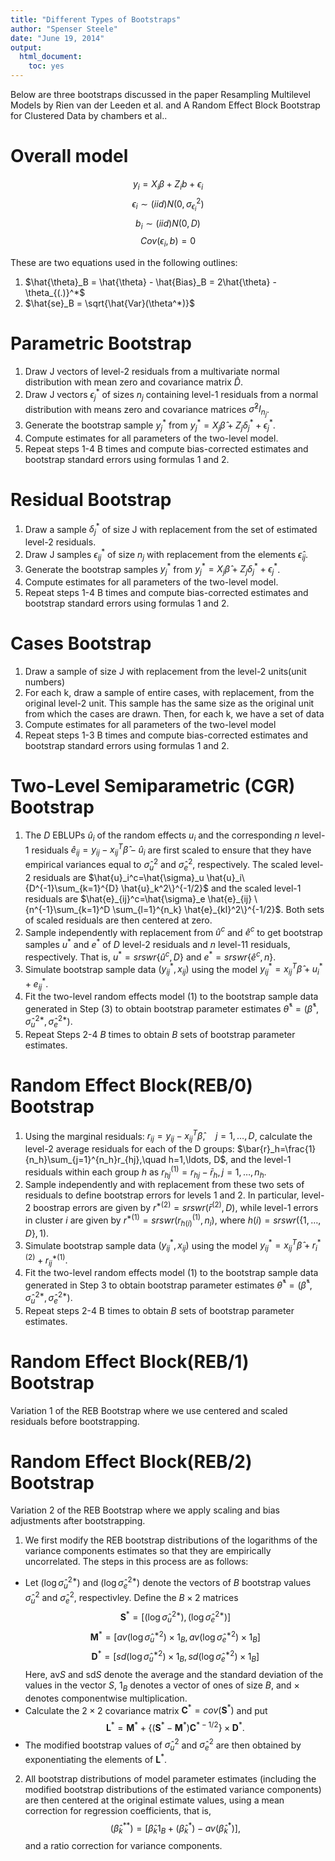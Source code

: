 ```yaml
---
title: "Different Types of Bootstraps"
author: "Spenser Steele"
date: "June 19, 2014"
output:
  html_document:
    toc: yes
---
```


Below are three bootstraps discussed in the paper Resampling Multilevel Models by Rien van der Leeden et al. and A Random Effect Block Bootstrap for Clustered Data by chambers et al..

Overall model
==============================
$$y_i = X_i \beta + Z_i b + \epsilon_i$$
$$\epsilon_i \sim(iid) N(0, \sigma_{\epsilon_i}^2)$$
$$b_i \sim(iid) N(0, D)$$
$$Cov(\epsilon_i, b)=0$$

These are two equations used in the following outlines:

(1) $\hat{\theta}_B = \hat{\theta} - \hat{Bias}_B = 2\hat{\theta} - \theta_{(.)}^*$
(2) $\hat{se}_B = \sqrt{\hat{Var}(\theta^*)}$

Parametric Bootstrap
==============================
1. Draw J vectors of level-2 residuals from a multivariate normal distribution with mean zero and covariance matrix $\hat{D}$.
2. Draw J vectors $\epsilon_j^*$ of sizes $n_j$ containing level-1 residuals from a normal distribution with means zero and covariance matrices $\hat{\sigma}^2I_{n_j}$.
3. Generate the bootstrap sample $y_j^*$ from $y_j^*=X_j \hat{\beta}+Z_j \delta_j^* + \epsilon_j^*$.
4. Compute estimates for all parameters of the two-level model.
5. Repeat steps 1-4 B times and compute bias-corrected estimates and bootstrap standard errors using formulas 1 and 2.

Residual Bootstrap
==============================
1. Draw a sample $\delta_j^*$ of size J with replacement from the set of estimated level-2 residuals.
2. Draw J samples $\epsilon_{ij}^*$ of size $n_j$ with replacement from the elements $\hat{\epsilon}_{ij}$.
3. Generate the bootstrap samples $y_j^*$ from $y_j^*=X_j \hat{\beta}+Z_j \delta_j^* + \epsilon_j^*$.
4. Compute estimates for all parameters of the two-level model.
5. Repeat steps 1-4 B times and compute bias-corrected estimates and bootstrap standard errors using formulas 1 and 2.

Cases Bootstrap
==============================
1. Draw a sample of size J with replacement from the level-2 units(unit numbers)
2. For each k, draw a sample of entire cases, with replacement, from the original level-2 unit. This sample has the same size as the original unit from which the cases are drawn. Then, for each k, we have a set of data
3. Compute estimates for all parameters of the two-level model
4. Repeat steps 1-3 B times and compute bias-corrected estimates and bootstrap standard errors using formulas 1 and 2.

Two-Level Semiparametric (CGR) Bootstrap
==============================
1. The $D$ EBLUPs $\hat{u}_i$ of the random effects $u_i$ and the corresponding $n$ level-1 residuals $\hat{e}_{ij} = y_{ij} - x_{ij}^T \hat{\beta} - \hat{u}_i$ are first scaled to ensure that they have empirical variances equal to $\hat{\sigma}_u^2$ and $\hat{\sigma}_e^2$, respectively. The scaled level-2 residuals are $\hat{u}_i^c=\hat{\sigma}_u \hat{u}_i\{D^{-1}\sum_{k=1}^{D} \hat{u}_k^2\}^{-1/2}$ and the scaled level-1 residuals are $\hat{e}_{ij}^c=\hat{\sigma}_e \hat{e}_{ij} \{n^{-1}\sum_{k=1}^D \sum_{l=1}^{n_k} \hat{e}_{kl}^2\}^{-1/2}$. Both sets of scaled residuals are then centered at zero.
2. Sample independently with replacement from $\hat{u}^c$ and $\hat{e}^c$ to get bootstrap samples $u^*$ and $e^*$ of $D$ level-2 residuals and $n$ level-11 residuals, respectively. That is, $u^*=srswr\{\hat{u}^c, D\}$ and $e^*=srswr\{\hat{e}^c, n\}$.
3. Simulate bootstrap sample data $(y_{ij}^*, x_{ij})$ using the model $y_{ij}^*=x_{ij}^T \hat{\beta} + u_i^* + e_{ij}^*$.
4. Fit the two-level random effects model (1) to the bootstrap sample data generated in Step (3) to obtain bootstrap parameter estimates $\hat{\theta}^*=(\hat{\beta}^*, \hat{\sigma}_u^{2*}, \hat{\sigma}_e^{2*})$.
5. Repeat Steps 2-4 $B$ times to obtain $B$ sets of bootstrap parameter estimates.

Random Effect Block(REB/0) Bootstrap
==============================
1. Using the marginal residuals: $r_{ij}=y_{ij}-x_{ij}^T \hat{\beta},\quad j=1,\ldots, D$, calculate the level-2 average residuals for each of the D groups: $\bar{r}_h=\frac{1}{n_h}\sum_{j=1}^{n_h}r_{hj},\quad h=1,\ldots, D$, and the level-1 residuals within each group $h$ as $r_{hj}^{(1)}=r_{hj}-\bar{r}_h,j=1,\ldots,n_h$.
2. Sample independently and with replacement from these two sets of residuals to define bootstrap errors for levels 1 and 2. In particular, level-2 boostrap errors are given by $r^{*(2)}=srswr(\bar{r}^{(2)}, D)$, while level-1 errors in cluster $i$ are given by $r^{*(1)}=srswr(r_{h(i)}^{(1)},n_i)$, where $h(i)=srswr(\{1,\ldots,D\},1)$.
3. Simulate bootstrap sample data $(y_{ij}^*, x_{ij})$ using the model $y_{ij}^*=x_{ij}^T \hat{\beta}+r_i^{*(2)}+r_{ij}^{*(1)}$.
4. Fit the two-level random effects model (1) to the bootstrap sample data generated in Step 3 to obtain bootstrap parameter estimates $\hat{\theta}^*=(\hat{\beta}^*, \hat{\sigma}_u^{2*}, \hat{\sigma}_e^{2*})$.
5. Repeat steps 2-4 B times to obtain $B$ sets of bootstrap parameter estimates.

Random Effect Block(REB/1) Bootstrap
==============================
Variation 1 of the REB Bootstrap where we use centered and scaled residuals before bootstrapping.

Random Effect Block(REB/2) Bootstrap
==============================
Variation 2 of the REB Bootstrap where we apply scaling and bias adjustments after bootstrapping.

1. We first modify the REB bootstrap distributions of the logarithms of the variance components estimates so that they are empirically uncorrelated. The steps in this process are as follows:
  + Let ($\log \hat{\sigma}_u^{2*}$) and ($\log \hat{\sigma}_e^{2*}$) denote the vectors of $B$ bootstrap values $\hat{\sigma}_u^{2}$ and $\hat{\sigma}_e^2$, respectivley. Define the $B\times 2$ matrices
  $$\mathbf{S}^*=[(\log \hat{\sigma}_u^{2*}), (\log \hat{\sigma}_e^{2*})]$$
  $$\mathbf{M}^*=[av(\log \hat{\sigma}_u^{*2})\times 1_B, av(\log \hat{\sigma}_e^{*2})\times 1_B]$$
  $$\mathbf{D}^*=[sd(\log \hat{\sigma}_u^{*2})\times 1_B, sd(\log \hat{\sigma}_e^{*2})\times 1_B]$$
  Here, av$S$ and sd$S$ denote the average and the standard deviation of the values in the vector $S$, $1_B$ denotes a vector of ones of size $B$, and $\times$ denotes componentwise multiplication.
  + Calculate the $2\times 2$ covariance matrix $\mathbf{C}^*=cov(\mathbf{S}^*)$ and put $$\mathbf{L}^*=\mathbf{M}^*+\{(\mathbf{S}^*-\mathbf{M}^*)\mathbf{C}^{*-1/2}\}\times\mathbf{D}^*.$$
  + The modified bootstrap values of $\hat{\sigma}_u^2$ and $\hat{\sigma}_e^2$ are then obtained by exponentiating the elements of $\mathbf{L}^*$.
2. All bootstrap distributions of model parameter estimates (including the modified bootstrap distributions of the estimated variance components) are then centered at the original estimate values, using a mean correction for regression coefficients, that is, $$(\hat{\beta}_k^{**})=[\hat{\beta}_k 1_B + (\hat{\beta}_k^*)-av(\hat{\beta}_k^*)],$$ and a ratio correction for variance components.